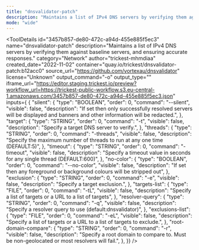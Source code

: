 ```yaml
---
title: "dnsvalidator-patch"
description: "Maintains a list of IPv4 DNS servers by verifying them against baseline servers, and ensuring accurate responses."
mode: "wide"
---
```



<ToolDetails
  id="3457b857-de80-472c-a94d-455e885f5ec3"
  name="dnsvalidator-patch"
  description="Maintains a list of IPv4 DNS servers by verifying them against baseline servers, and ensuring accurate responses."
  category="Network"
  author="trickest-mhmdiaa"
  created_date="2022-11-02"
  container="quay.io/trickest/dnsvalidator-patch:b12acc0"
  source_url="https://github.com/vortexau/dnsvalidator"
  license="Unknown"
  output_command="-o"
  output_type=""
  iframe_url="https://editor.staging.trickest.io/preview?workflow_url=https://trickest-public-workflow.s3.eu-central-1.amazonaws.com/3457b857-de80-472c-a94d-455e885f5ec3.json"
  inputs={ {
  "silent": {
    "type": "BOOLEAN",
    "order": 0,
    "command": "--silent",
    "visible": false,
    "description": "If set then only successfully resolved servers will be displayed and banners and other information will be redacted.",
  },
  "target": {
    "type": "STRING",
    "order": 0,
    "command": "-t",
    "visible": false,
    "description": "Specify a target DNS server to verify.",
  },
  "threads": {
    "type": "STRING",
    "order": 0,
    "command": "-threads",
    "visible": false,
    "description": "Specify the maximum number of threads to run at any one time (DEFAULT:5)",
  },
  "timeout": {
    "type": "STRING",
    "order": 0,
    "command": "-timeout",
    "visible": false,
    "description": "Specify a timeout value in seconds for any single thread (DEFAULT:600)",
  },
  "no-color": {
    "type": "BOOLEAN",
    "order": 0,
    "command": "--no-color",
    "visible": false,
    "description": "If set then any foreground or background colours will be stripped out",
  },
  "exclusion": {
    "type": "STRING",
    "order": 0,
    "command": "-e",
    "visible": false,
    "description": "Specify a target exclusion.",
  },
  "targets-list": {
    "type": "FILE",
    "order": 0,
    "command": "-tL",
    "visible": false,
    "description": "Specify a list of targets or a URL to a list of targets",
  },
  "resolver-query": {
    "type": "STRING",
    "order": 0,
    "command": "-q",
    "visible": false,
    "description": "Specify a resolver query to use (default:dnsvalidator)",
  },
  "exclusions-list": {
    "type": "FILE",
    "order": 0,
    "command": "-eL",
    "visible": false,
    "description": "Specify a list of targets or a URL to a list of targets to exclude.",
  },
  "root-domain-compare": {
    "type": "STRING",
    "order": 0,
    "command": "-r",
    "visible": false,
    "description": "Specify a root domain to compare to. Must be non-geolocated or most resolvers will fail.",
  },
}}
/>